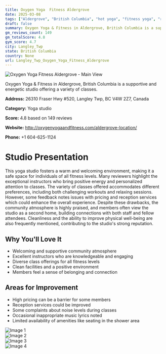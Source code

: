 ```yaml
---
title: Oxygen Yoga  Fitness Aldergrove
date: 2025-03-08
tags: ["Aldergrove", "British Columbia", "hot yoga", "fitness yoga", "relaxation yoga", "welcoming", "community-focused", "Langley Twp"]  
draft: false
summary: Oxygen Yoga & Fitness in Aldergrove, British Columbia is a supportive and energetic studio offering a variety of classes.
gm_reviews_count: 149
gm_totalScore: 4.8
gym_score: 4.7
city: Langley_Twp
state: British Columbia
country: None
url: Langley_Twp_Oxygen_Yoga_Fitness_Aldergrove
---
```


<div className="aspect-[16/9] relative my-8">
  <img 
    src="https://lh5.googleusercontent.com/p/AF1QipOf_jbLssYwVHn9Nb3FgK49qhrvMN4JabIpO_s=w1920-h1080-k-no"
    alt="Oxygen Yoga  Fitness Aldergrove - Main View"
    className="object-cover absolute inset-0 w-full h-full rounded-lg"
  />
</div>

Oxygen Yoga & Fitness in Aldergrove, British Columbia is a supportive and energetic studio offering a variety of classes.

**Address:** 26310 Fraser Hwy #520, Langley Twp, BC V4W 2Z7, Canada

**Category:** Yoga studio

**Score:** 4.8 based on 149 reviews

**Website:** http://oxygenyogaandfitness.com/aldergrove-location/

**Phone:** +1 604-625-1124

# Studio Presentation

This yoga studio fosters a warm and welcoming environment, making it a safe space for individuals of all fitness levels. Many reviewers highlight the exceptional instructors who bring positive energy and personalized attention to classes. The variety of classes offered accommodates different preferences, including both challenging workouts and relaxing sessions. However, some feedback notes issues with pricing and reception services which could enhance the overall experience. Despite these drawbacks, the community atmosphere is highly praised, and members often view the studio as a second home, building connections with both staff and fellow attendees. Cleanliness and the ability to improve physical well-being are also frequently mentioned, contributing to the studio's strong reputation.

## Why You'll Love It

- Welcoming and supportive community atmosphere
- Excellent instructors who are knowledgeable and engaging
- Diverse class offerings for all fitness levels
- Clean facilities and a positive environment
- Members feel a sense of belonging and connection

## Areas for Improvement

- High pricing can be a barrier for some members
- Reception services could be improved
- Some complaints about noise levels during classes
- Occasional inappropriate music lyrics noted
- Limited availability of amenities like seating in the shower area

<div className="grid grid-cols-1 xl:grid-cols-2 gap-4 my-8">
<div className="aspect-[4/3] relative"><img src="https://lh3.googleusercontent.com/p/AF1QipPfb9ckLn9d7iVQnY2ZAqINgm2sWkXWYwcmiEY=w1920-h1080-k-no" alt="Image 1" className="object-cover absolute inset-0 w-full h-full rounded-lg" /></div>
<div className="aspect-[4/3] relative"><img src="https://lh5.googleusercontent.com/p/AF1QipMYHViRHaVdwzrnAma4xAkaIRbJvAE4CrUNQeI=w1920-h1080-k-no" alt="Image 2" className="object-cover absolute inset-0 w-full h-full rounded-lg" /></div>
<div className="aspect-[4/3] relative"><img src="https://lh5.googleusercontent.com/p/AF1QipOVqOSxmi5cjeOJzCYR3s5mZd92EKK3VkGIXI8=w1920-h1080-k-no" alt="Image 3" className="object-cover absolute inset-0 w-full h-full rounded-lg" /></div>
<div className="aspect-[4/3] relative"><img src="https://lh5.googleusercontent.com/p/AF1QipMYpscIjcX0hWvAo3H61e7zU82bhu7kIYZ0I0g=w1920-h1080-k-no" alt="Image 4" className="object-cover absolute inset-0 w-full h-full rounded-lg" /></div>
</div>